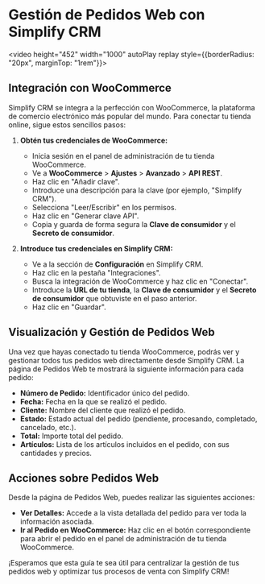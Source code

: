 
# Gestión de Pedidos Web con Simplify CRM

<video height="452" width="1000" autoPlay replay style={{borderRadius: "20px", marginTop: "1rem"}}>
    <source src="/video-leads-web.mp4" />
</video>

## Integración con WooCommerce

Simplify CRM se integra a la perfección con WooCommerce, la plataforma de comercio electrónico más popular del mundo. Para conectar tu tienda online, sigue estos sencillos pasos:

1.  **Obtén tus credenciales de WooCommerce:**
    *   Inicia sesión en el panel de administración de tu tienda WooCommerce.
    *   Ve a **WooCommerce** > **Ajustes** > **Avanzado** > **API REST**.
    *   Haz clic en "Añadir clave".
    *   Introduce una descripción para la clave (por ejemplo, "Simplify CRM").
    *   Selecciona "Leer/Escribir" en los permisos.
    *   Haz clic en "Generar clave API".
    *   Copia y guarda de forma segura la **Clave de consumidor** y el **Secreto de consumidor**.

2.  **Introduce tus credenciales en Simplify CRM:**
    *   Ve a la sección de **Configuración** en Simplify CRM.
    *   Haz clic en la pestaña "Integraciones".
    *   Busca la integración de WooCommerce y haz clic en "Conectar".
    *   Introduce la **URL de tu tienda**, la **Clave de consumidor** y el **Secreto de consumidor** que obtuviste en el paso anterior.
    *   Haz clic en "Guardar".

## Visualización y Gestión de Pedidos Web

Una vez que hayas conectado tu tienda WooCommerce, podrás ver y gestionar todos tus pedidos web directamente desde Simplify CRM. La página de Pedidos Web te mostrará la siguiente información para cada pedido:

*   **Número de Pedido:** Identificador único del pedido.
*   **Fecha:** Fecha en la que se realizó el pedido.
*   **Cliente:** Nombre del cliente que realizó el pedido.
*   **Estado:** Estado actual del pedido (pendiente, procesando, completado, cancelado, etc.).
*   **Total:** Importe total del pedido.
*   **Artículos:** Lista de los artículos incluidos en el pedido, con sus cantidades y precios.

## Acciones sobre Pedidos Web

Desde la página de Pedidos Web, puedes realizar las siguientes acciones:

*   **Ver Detalles:** Accede a la vista detallada del pedido para ver toda la información asociada.
*   **Ir al Pedido en WooCommerce:** Haz clic en el botón correspondiente para abrir el pedido en el panel de administración de tu tienda WooCommerce.

¡Esperamos que esta guía te sea útil para centralizar la gestión de tus pedidos web y optimizar tus procesos de venta con Simplify CRM!
